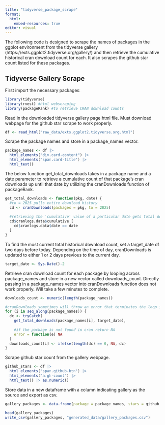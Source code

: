 ```yaml
---
title: "tidyverse_package_scrape"
format:
  html:
    embed-resources: true
editor: visual
---
```


The following code is designed to scrape the names of packages in the ggplot environment from the tidyverse gallery (https://exts.ggplot2.tidyverse.org/gallery/) and then retrieve the cumulative historical cran download count for each. It also scrapes the github star count listed for these packages.

## Tidyverse Gallery Scrape

First import the necessary packages:

```r
library(tidyverse)
library(rvest) #html webscraping
library(packageRank) #to retrieve CRAN download counts
```

Read in the downloaded tidyverse gallery page html file. Must download webpage for the github star scrape to work properly.

```r
df <- read_html("raw_data/exts.ggplot2.tidyverse.org.html")
```

Scrape the package names and store in a package_names vector.

```r
package_names <- df |>
  html_elements("div.card-content") |> 
  html_elements("span.card-title") |> 
  html_text()
```

The below function get_total_downloads takes in a package name and a date parameter to retrieve a cumulative count of that package's cran downloads up until that date by utilizing the cranDownloads function of packageRank.

```r
get_total_downloads <- function(pkg, date) {
  #to = 2025 pulls entire download history
  cd <- cranDownloads(packages = pkg, to = 2025) 
  
  #retrieving the 'cumulative' value of a particular date gets total download    count up to that date
  cd$cranlogs.data$cumulative [ 
    cd$cranlogs.data$date == date 
  ]
}
```

To find the most current total historical download count, set a target_date of two days before today. Depending on the time of day, cranDownloads is updated to either 1 or 2 days previous to the current day.

```r
target_date <- Sys.Date()-2
```

Retrieve cran download count for each package by looping across package_names and store in a new vector called downloads_count. Directly passing in a package_names vector into cranDownloads function does not work properly. Will take a few minutes to complete.

```r
downloads_count <- numeric(length(package_names))

#cranDownloads sometimes will throw an error that terminates the loop if not handled properly
for (i in seq_along(package_names)) {
  dc <- tryCatch(
    get_total_downloads(package_names[i], target_date),
    
    #if the package is not found in cran return NA
    error = function(e) NA
  )
  downloads_count[i] <- ifelse(length(dc) == 0, NA, dc)
}
```

Scrape github star count from the gallery webpage.

```r
github_stars <- df |> 
  html_elements("span.github-btn") |>
  html_elements("a.gh-count") |> 
  html_text() |> as.numeric()
```

Store data in a new dataframe with a column indicating gallery as the source and export as csv.

```r
gallery_packages <- data.frame(package = package_names, stars = github_stars, downloads = downloads_count, gallery = TRUE)

head(gallery_packages)
write_csv(gallery_packages, "generated_data/gallery_packages.csv")
```